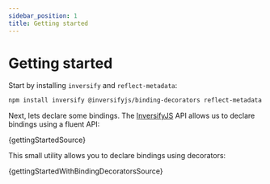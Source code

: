 ```yaml
---
sidebar_position: 1
title: Getting started
---
```


# Getting started

Start by installing `inversify` and `reflect-metadata`:

```bash
npm install inversify @inversifyjs/binding-decorators reflect-metadata
```

Next, lets declare some bindings. The [InversifyJS](http://inversify.io/) API allows us to declare bindings using a fluent API:

<CodeBlock language="ts">{gettingStartedSource}</CodeBlock>

This small utility allows you to declare bindings using decorators:

<CodeBlock language="ts">{gettingStartedWithBindingDecoratorsSource}</CodeBlock>

